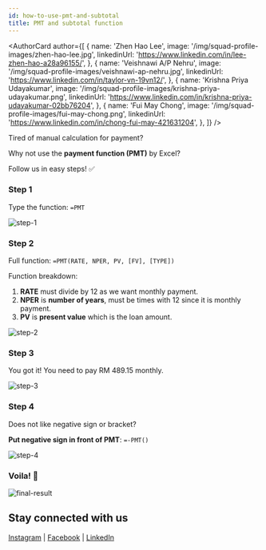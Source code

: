 ```yaml
---
id: how-to-use-pmt-and-subtotal
title: PMT and subtotal function
---
```



<AuthorCard
  author={[
    {
      name: 'Zhen Hao Lee',
      image: '/img/squad-profile-images/zhen-hao-lee.jpg',
      linkedinUrl: 'https://www.linkedin.com/in/lee-zhen-hao-a28a96155/',
    },
    {
      name: 'Veishnawi A/P Nehru',
      image: '/img/squad-profile-images/veishnawi-ap-nehru.jpg',
      linkedinUrl: 'https://www.linkedin.com/in/taylor-vn-19vn12/',
    },
    {
      name: 'Krishna Priya Udayakumar',
      image: '/img/squad-profile-images/krishna-priya-udayakumar.png',
      linkedinUrl:
        'https://www.linkedin.com/in/krishna-priya-udayakumar-02bb76204',
    },
    {
      name: 'Fui May Chong',
      image: '/img/squad-profile-images/fui-may-chong.png',
      linkedinUrl: 'https://www.linkedin.com/in/chong-fui-may-421631204',
    },
  ]}
/>

Tired of manual calculation for payment?

Why not use the **payment function (PMT)** by Excel?

Follow us in easy steps! ✅

### Step 1

Type the function: `=PMT`

![step-1](./step-1.png)

### Step 2

Full function: `=PMT(RATE, NPER, PV, [FV], [TYPE])`

Function breakdown:

1. **RATE** must divide by 12 as we want monthly payment.
2. **NPER** is **number of years**, must be times with 12 since it is monthly payment.
3. **PV** is **present value** which is the loan amount.

![step-2](./step-2.png)

### Step 3

You got it! You need to pay RM 489.15 monthly.

![step-3](./step-3.png)

### Step 4

Does not like negative sign or bracket?

**Put negative sign in front of PMT**: `=-PMT()`

![step-4](./step-4.png)

### Voila! 🎊

![final-result](./final-result.png)

## Stay connected with us

[Instagram](https://www.instagram.com/microsoft_mws/) | [Facebook](https://www.facebook.com/microsoft.mws) | [LinkedIn](https://www.linkedin.com/company/mwsquad/)

